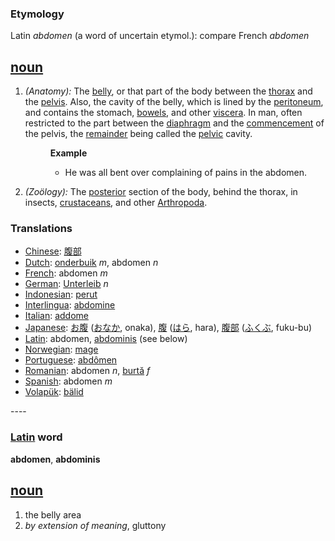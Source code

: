 ===Etymology===
Latin ''abdomen'' (a word of uncertain etymol.): compare French ''abdomen''

== [[noun]] ==
#''(Anatomy):'' The [[belly]], or that part of the body between the [[thorax]] and the [[pelvis]]. Also, the cavity of the belly, which is lined by the [[peritoneum]], and contains the stomach, [[bowels]], and other [[viscera]]. In man, often restricted to the part between the [[diaphragm]] and the [[commencement]] of the pelvis, the [[remainder]] being called the [[pelvic]] cavity.
#:'''Example'''
#:*He was all bent over complaining of pains in the abdomen.
#''(Zoölogy):'' The [[posterior]] section of the body, behind the thorax, in insects, [[crustaceans]], and other [[Arthropoda]].

=== Translations ===
*[[Chinese]]: [[腹部]]
*[[Dutch]]: [[onderbuik]] ''m'', abdomen ''n''
*[[French]]: abdomen ''m''
*[[German]]: [[Unterleib]] ''n''
*[[Indonesian]]: [[perut]]
*[[Interlingua]]: [[abdomine]]
*[[Italian]]: [[addome]]
*[[Japanese]]: [[お腹]] ([[おなか]], onaka), [[腹]] ([[はら]], hara),  [[腹部]] ([[ふくぶ]], fuku-bu)
*[[Latin]]: abdomen, [[abdominis]] (see below)
*[[Norwegian]]: [[mage]]
*[[Portuguese]]: [[abdômen]]
*[[Romanian]]: abdomen ''n'', [[burtă]] ''f''
*[[Spanish]]: abdomen ''m''
*[[Volapük]]: [[bälid]]

---- 

=== [[Latin]] word ===
'''abdomen''', '''abdominis'''
== [[noun]] ==
#the belly area
#''by extension of meaning'', gluttony
